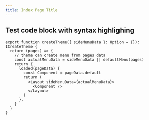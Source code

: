 ```yaml
---
title: Index Page Title
---
```



<README />

## Test code block with syntax highlighing

```tsx
export function createTheme({ sideMenuData }: Option = {}): ICreateTheme {
  return (pages) => {
    // theme can create menu from pages data
    const actualMenuData = sideMenuData || defaultMenu(pages)
    return {
      loaded(pageData) {
        const Component = pageData.default
        return (
          <Layout sideMenuData={actualMenuData}>
            <Component />
          </Layout>
        )
      },
    }
  }
}
```
